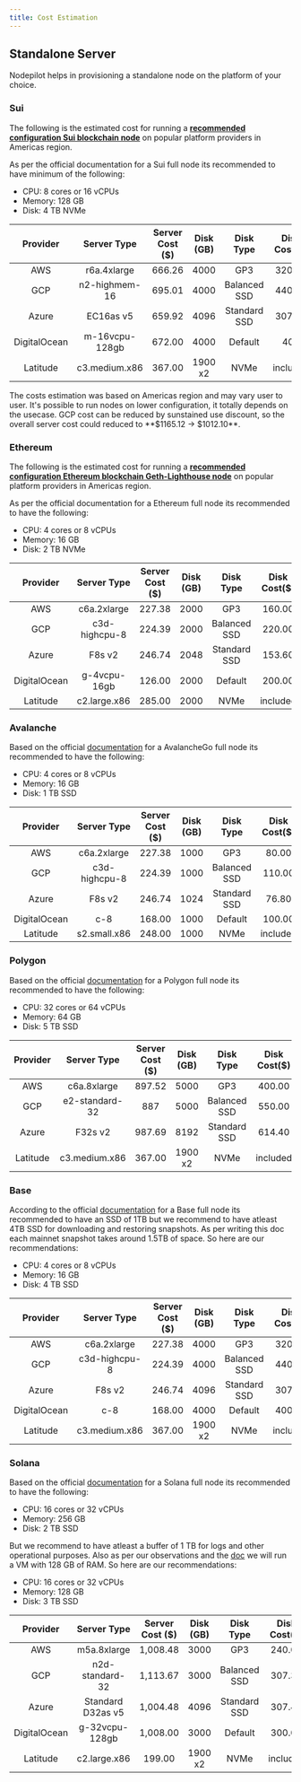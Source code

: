 ```yaml
---
title: Cost Estimation
---
```


## Standalone Server

Nodepilot helps in provisioning a standalone node on the platform of your choice.

### Sui

The following is the estimated cost for running a [**recommended configuration Sui blockchain node**](https://docs.sui.io/build/fullnode#hardware-requirements) on popular platform providers in Americas region.

As per the official documentation for a Sui full node its recommended to have minimum of the following:

- CPU: 8 cores or 16 vCPUs
- Memory: 128 GB
- Disk: 4 TB NVMe

|   Provider   |  Server Type   | Server Cost ($) | Disk (GB) |  Disk Type   | Disk Cost($) |                                         Monthly Cost ($)                                         |
| :----------: | :------------: | :-------------: | :-------: | :----------: | :----------: | :----------------------------------------------------------------------------------------------: |
|     AWS      |  r6a.4xlarge   |     666.26      |   4000    |     GP3      |    320.00    |     [986.26](https://calculator.aws/#/estimate?id=24d697438d2b3e52b77bab7e1004cfe36e48651a)      |
|     GCP      | n2-highmem-16  |     695.01      |   4000    | Balanced SSD |    440.00    | [1135.01](https://cloud.google.com/products/calculator/#id=c7c15d25-5a25-4133-ac1f-87c8fabc1e03) |
|    Azure     |   EC16as v5    |     659.92      |   4096    | Standard SSD |    307.20    |                  [967.12](https://azure.com/e/73021f4d1540424da67fb8f799f6a81a)                  |
| DigitalOcean | m-16vcpu-128gb |     672.00      |   4000    |   Default    |     400      |                                             1072.00                                              |
|   Latitude   | c3.medium.x86  |     367.00      |  1900 x2  |     NVMe     |   included   |                                              388.00                                              |

<Note>
	The costs estimation was based on Americas region and may vary user to user.
	It's possible to run nodes on lower configuration, it totally depends on the
	usecase.
</Note>

<Info>
	GCP cost can be reduced by sunstained use discount, so the overall server cost
	could reduced to **$1165.12 -> $1012.10**.
</Info>

### Ethereum

The following is the estimated cost for running a [**recommended configuration Ethereum blockchain Geth-Lighthouse node**](https://ethereum.org/en/developers/docs/nodes-and-clients/run-a-node/#requirements) on popular platform providers in Americas region.

As per the official documentation for a Ethereum full node its recommended to have the following:

- CPU: 4 cores or 8 vCPUs
- Memory: 16 GB
- Disk: 2 TB NVMe

|   Provider   |  Server Type  | Server Cost ($) | Disk (GB) |  Disk Type   | Disk Cost($) |                                        Monthly Cost ($)                                         |
| :----------: | :-----------: | :-------------: | :-------: | :----------: | :----------: | :---------------------------------------------------------------------------------------------: |
|     AWS      |  c6a.2xlarge  |     227.38      |   2000    |     GP3      |    160.00    |     [387.38](https://calculator.aws/#/estimate?id=b51da113ad6fd3a95a9a1d931d2853cf77e098cb)     |
|     GCP      | c3d-highcpu-8 |     224.39      |   2000    | Balanced SSD |    220.00    | [444.39](https://cloud.google.com/products/calculator/#id=947aa446-e85b-4351-9205-6bcdaa0efdda) |
|    Azure     |    F8s v2     |     246.74      |   2048    | Standard SSD |    153.60    |                 [400.34](https://azure.com/e/a5d0d5046374439497588dda8040d8be)                  |
| DigitalOcean | g-4vcpu-16gb  |     126.00      |   2000    |   Default    |    200.00    |                                             326.00                                              |
|   Latitude   | c2.large.x86  |     285.00      |   2000    |     NVMe     |   included   |                                             285.00                                              |

### Avalanche

Based on the official [documentation](https://docs.avax.network/nodes/run/node-manually#hardware-and-os-requirements) for a AvalancheGo full node its recommended to have the following:

- CPU: 4 cores or 8 vCPUs
- Memory: 16 GB
- Disk: 1 TB SSD

|   Provider   |  Server Type  | Server Cost ($) | Disk (GB) |  Disk Type   | Disk Cost($) |                                        Monthly Cost ($)                                         |
| :----------: | :-----------: | :-------------: | :-------: | :----------: | :----------: | :---------------------------------------------------------------------------------------------: |
|     AWS      |  c6a.2xlarge  |     227.38      |   1000    |     GP3      |    80.00     |     [307.38](https://calculator.aws/#/estimate?id=00a0e331b796c5d4f965270b3941c12491c1a596)     |
|     GCP      | c3d-highcpu-8 |     224.39      |   1000    | Balanced SSD |    110.00    | [334.39](https://cloud.google.com/products/calculator/#id=080e71a3-af23-4656-9142-3e3921edf76a) |
|    Azure     |    F8s v2     |     246.74      |   1024    | Standard SSD |    76.80     |                 [323.54](https://azure.com/e/b129561afa044f0b9a4d70eacd841803)                  |
| DigitalOcean |      c-8      |     168.00      |   1000    |   Default    |    100.00    |                                             268.00                                              |
|   Latitude   | s2.small.x86  |     248.00      |   1000    |     NVMe     |   included   |                                             248.00                                              |

### Polygon

Based on the official [documentation](https://wiki.polygon.technology/docs/pos/validator/validator-node-system-requirements/#recommended-system-requirements) for a Polygon full node its recommended to have the following:

- CPU: 32 cores or 64 vCPUs
- Memory: 64 GB
- Disk: 5 TB SSD

| Provider |  Server Type   | Server Cost ($) | Disk (GB) |  Disk Type   | Disk Cost($) |                                         Monthly Cost ($)                                         |
| :------: | :------------: | :-------------: | :-------: | :----------: | :----------: | :----------------------------------------------------------------------------------------------: |
|   AWS    |  c6a.8xlarge   |     897.52      |   5000    |     GP3      |    400.00    |     [1297.52](https://calculator.aws/#/estimate?id=04bf591a3282b954693d68bd9823639a8663e5bf)     |
|   GCP    | e2-standard-32 |       887       |   5000    | Balanced SSD |    550.00    | [1437.00](https://cloud.google.com/products/calculator/#id=e0cbe41f-0db4-4ee9-b2eb-01c8fcbf46ca) |
|  Azure   |    F32s v2     |     987.69      |   8192    | Standard SSD |    614.40    |                 [1602.09](https://azure.com/e/860e5698810f4438bf5c9f8429ecb8b7)                  |
| Latitude | c3.medium.x86  |     367.00      |  1900 x2  |     NVMe     |   included   |                                              372.00                                              |

### Base

According to the official [documentation](https://docs.base.org/guides/run-a-base-node#hardware-requirements) for a Base full node its recommended to have an SSD of 1TB but
we recommend to have atleast 4TB SSD for downloading and restoring snapshots. As per writing this doc each mainnet snapshot takes around 1.5TB of space. So here are our recommendations:

- CPU: 4 cores or 8 vCPUs
- Memory: 16 GB
- Disk: 4 TB SSD

|   Provider   |  Server Type  | Server Cost ($) | Disk (GB) |  Disk Type   | Disk Cost($) |                                        Monthly Cost ($)                                         |
| :----------: | :-----------: | :-------------: | :-------: | :----------: | :----------: | :---------------------------------------------------------------------------------------------: |
|     AWS      |  c6a.2xlarge  |     227.38      |   4000    |     GP3      |    320.00    |     [547.38](https://calculator.aws/#/estimate?id=6afab4be83ab287f2c6959b75ce5385152cd1470)     |
|     GCP      | c3d-highcpu-8 |     224.39      |   4000    | Balanced SSD |    440.00    | [664.39](https://cloud.google.com/products/calculator/#id=4f7743e9-50e1-429e-a8e8-8ca6845a43b5) |
|    Azure     |    F8s v2     |     246.74      |   4096    | Standard SSD |    307.40    |                 [554.14](https://azure.com/e/9de1140735a849349aea66ba899dff35)                  |
| DigitalOcean |      c-8      |     168.00      |   4000    |   Default    |    400.00    |                                             568.00                                              |
|   Latitude   | c3.medium.x86 |     367.00      |  1900 x2  |     NVMe     |   included   |                                             388.00                                              |

### Solana

Based on the official [documentation](https://docs.solana.com/running-validator/validator-reqs#rpc-node-recommendations) for a Solana full node its recommended to have the following:

- CPU: 16 cores or 32 vCPUs
- Memory: 256 GB
- Disk: 2 TB SSD

But we recommend to have atleast a buffer of 1 TB for logs and other operational purposes. Also as per our observations and the [doc](https://docs.solana.com/running-validator/validator-reqs#virtual-machines-on-cloud-platforms)
we will run a VM with 128 GB of RAM. So here are our recommendations:

- CPU: 16 cores or 32 vCPUs
- Memory: 128 GB
- Disk: 3 TB SSD

|   Provider   |    Server Type    | Server Cost ($) | Disk (GB) |  Disk Type   | Disk Cost($) |                                                                                                                                                                                                                                                                                                                                Monthly Cost ($)                                                                                                                                                                                                                                                                                                                                |
| :----------: | :---------------: | :-------------: | :-------: | :----------: | :----------: | :----------------------------------------------------------------------------------------------------------------------------------------------------------------------------------------------------------------------------------------------------------------------------------------------------------------------------------------------------------------------------------------------------------------------------------------------------------------------------------------------------------------------------------------------------------------------------------------------------------------------------------------------------------------------------: |
|     AWS      |    m5a.8xlarge    |    1,008.48     |   3000    |     GP3      |    240.00    |                                                                                                                                                                                                                                                                                            [1248.48](https://calculator.aws/#/estimate?id=807b25c6dcefb3fb2662476648993f4197f9eb6e)                                                                                                                                                                                                                                                                                            |
|     GCP      |  n2d-standard-32  |    1,113.67     |   3000    | Balanced SSD |    307.34    | [1421.01](https://cloud.google.com/products/calculator/?utm_source=google&utm_medium=cpc&utm_campaign=japac-IN-all-en-dr-BKWS-all-hv-trial-EXA-dr-1605216&utm_content=text-ad-none-none-DEV_c-CRE_634197777321-ADGP_Hybrid%20%7C%20BKWS%20-%20EXA%20%7C%20Txt%20~%20Storage_Cloud%20Storage_gcp%20storage_cost-KWID_43700074201094823-kwd-836982050566&userloc_9301326-network_g&utm_term=KW_gcp%20storage%20cost%20calculator&gad_source=1&gclid=Cj0KCQiAnfmsBhDfARIsAM7MKi1I8WbcjyKFJmL9KSUoqxsGbnrjel_dfyOwMRodyais5tIWpb6kTjwaArQXEALw_wcB&gclsrc=aw.ds&hl=en&dl=CiQ4YmQyOWY2Ni04MzZkLTRjMTctYThjYy1mZTBmMDQ1YzE0MDcQCBokRDUwOTc1Q0UtRjcwNC00MEZCLUI1MTUtM0QyMTkzOUIzNUU4) |
|    Azure     | Standard D32as v5 |    1,004.48     |   4096    | Standard SSD |    307.40    |                                                                                                                                                                                                                                                                                                        [1311.88](https://azure.com/e/0951ab9576d34feab73f472fbcabb420)                                                                                                                                                                                                                                                                                                         |
| DigitalOcean |  g-32vcpu-128gb   |    1,008.00     |   3000    |   Default    |    300.00    |                                                                                                                                                                                                                                                                                                                                    1308.00                                                                                                                                                                                                                                                                                                                                     |
|   Latitude   |   c2.large.x86    |     199.00      |  1900 x2  |     NVMe     |   included   |                                                                                                                                                                                                                                                                                                                                     199.00                                                                                                                                                                                                                                                                                                                                     |
